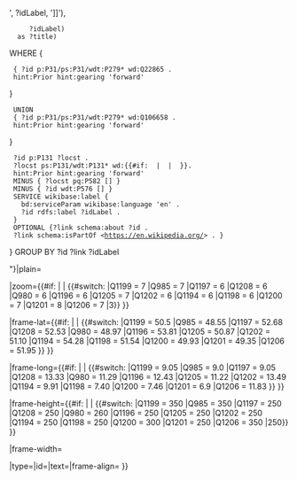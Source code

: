 <includeonly>{{maplink|frame=yes|raw={
  "type": "ExternalData",
  "service": "geoshape",
  "properties": {
    "stroke-width": 1
  },
  "query": "

SELECT ?id
  (if(?id = wd:{{wikidata|label|raw}}, '#C12838', '#07c63e') as ?fill)
  (if(BOUND(?link),
      concat('[[', substr(str(?link),31,500),  '{{!}}', ?idLabel, ']]'),
      ?idLabel)
   as ?title)
WHERE {
  { ?id p:P31/ps:P31/wdt:P279* wd:Q22865 .
  hint:Prior hint:gearing 'forward' 
}
  UNION
  { ?id p:P31/ps:P31/wdt:P279* wd:Q106658 . 
  hint:Prior hint:gearing 'forward' 
}  
  ?id p:P131 ?locst .
  ?locst ps:P131/wdt:P131* wd:{{#if: {{{parent_subdivision|}}} | {{{parent_subdivision}}} | {{wikidata|property|raw|P131}} }}.
  hint:Prior hint:gearing 'forward' 
  MINUS { ?locst pq:P582 [] }
  MINUS { ?id wdt:P576 [] }
  SERVICE wikibase:label {
    bd:serviceParam wikibase:language 'en' .
    ?id rdfs:label ?idLabel .
  }
  OPTIONAL {?link schema:about ?id .
  ?link schema:isPartOf <https://en.wikipedia.org/> . }
} 
GROUP BY ?id ?link ?idLabel

"}|plain={{{plain|yes}}}

|zoom={{#if: {{{zoom|}}} | {{{zoom}}} | {{#switch: {{{parent_subdivision}}}
|Q1199 <!-- Hesse --> = 7
|Q985 <!-- Baden-Württemberg --> = 7
|Q1197 <!-- Lower Saxony --> = 6
|Q1208 <!-- Brandenburg --> = 6
|Q980 <!-- Bavaria --> = 6
|Q1196 <!-- Mecklenburg-Vorpommern --> = 6
|Q1205 <!-- Thuringia --> = 7
|Q1202 <!-- Saxony --> = 6
|Q1194 <!-- Schleswig-Holstein --> = 6
|Q1198 <!-- NRW --> = 6
|Q1200 <!-- Rhineland-Palatinate --> = 7
|Q1201 <!-- Saarland --> = 8
|Q1206 <!-- Saxony-Anhalt --> = 7
|3}} }}

|frame-lat={{#if: {{{frame-lat|}}} | {{{frame-lat}}} | {{#switch: {{{parent_subdivision}}}
|Q1199 <!-- Hesse --> = 50.5
|Q985 <!-- Baden-Württemberg --> = 48.55
|Q1197 <!-- Lower Saxony --> = 52.68
|Q1208 <!-- Brandenburg --> = 52.53
|Q980 <!-- Bavaria --> = 48.97
|Q1196 <!-- Mecklenburg-Vorpommern --> = 53.81
|Q1205 <!-- Thuringia --> = 50.87
|Q1202 <!-- Saxony --> = 51.10
|Q1194 <!-- Schleswig-Holstein --> = 54.28
|Q1198 <!-- NRW --> = 51.54
|Q1200 <!-- Rhineland-Palatinate --> = 49.93
|Q1201 <!-- Saarland --> = 49.35
|Q1206 <!-- Saxony-Anhalt --> = 51.95
}} }}

|frame-long={{#if: {{{frame-long|}}} | {{{frame-long}}} | {{#switch: {{{parent_subdivision}}}
|Q1199 <!-- Hesse --> = 9.05
|Q985 <!-- Baden-Württemberg --> = 9.0
|Q1197 <!-- Lower Saxony --> = 9.05
|Q1208 <!-- Brandenburg --> = 13.33
|Q980 <!-- Bavaria --> = 11.29
|Q1196 <!-- Mecklenburg-Vorpommern --> = 12.43
|Q1205 <!-- Thuringia --> = 11.22
|Q1202 <!-- Saxony --> = 13.49
|Q1194 <!-- Schleswig-Holstein --> = 9.91
|Q1198 <!-- NRW --> = 7.40
|Q1200 <!-- Rhineland-Palatinate --> = 7.46
|Q1201 <!-- Saarland --> = 6.9
|Q1206 <!-- Saxony-Anhalt --> = 11.83
}} }}

|frame-height={{#if: {{{frame-height|}}} | {{{frame-height}}} | {{#switch: {{{parent_subdivision}}}
|Q1199 <!-- Hesse --> = 350
|Q985 <!-- Baden-Württemberg --> = 350
|Q1197 <!-- Lower Saxony --> = 250
|Q1208 <!-- Brandenburg --> = 250
|Q980 <!-- Bavaria --> = 260
|Q1196 <!-- Mecklenburg-Vorpommern --> = 250
|Q1205 <!-- Thuringia --> = 250
|Q1202 <!-- Saxony --> = 250
|Q1194 <!-- Schleswig-Holstein --> = 250
|Q1198 <!-- NRW --> = 250
|Q1200 <!-- Rhineland-Palatinate --> = 300
|Q1201 <!-- Saarland --> = 250
|Q1206 <!-- Saxony-Anhalt --> = 350
|250}} }}

|frame-width={{{frame-width|270}}}

|type=|id=|text={{{text|}}}|frame-align={{{frame-align|center}}}
}}</includeonly><noinclude>

{{doc}}
</noinclude>